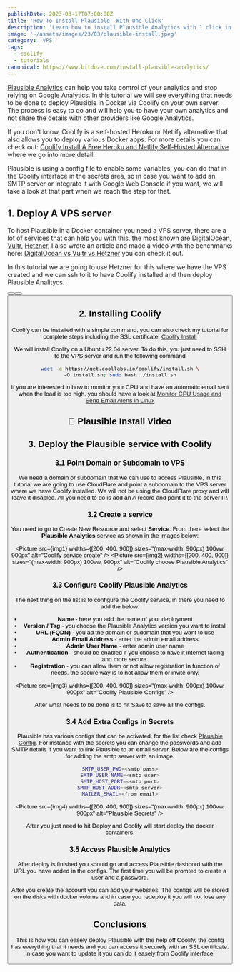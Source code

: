```yaml
---
publishDate: 2023-03-17T07:00:00Z
title: 'How To Install Plausible  With One Click'
description: 'Learn how to install Plausible Analytics with 1 click in docker via Coolify on your own server.'
image: '~/assets/images/23/03/plausible-install.jpeg'
category: 'VPS'
tags:
  - coolify
  - tutorials
canonical: https://www.bitdoze.com/install-plausible-analytics/
---
```



[Plausible Analytics](https://www.bitdoze.com/plausible-tool/) can help you take control of your analytics and stop relying on Google Analytics. In this tutorial we will see everything that needs to be done to deploy Plausible in Docker via Coolify on your own server. The process is easy to do and will help you to have your own analytics and not share the details with other providers like Google Analytics.

If you don't know, Coolify is a self-hosted Heroku or Netlify alternative that also allows you to deploy various Docker apps. For more details you can check out: [Coolify Install A Free Heroku and Netlify Self-Hosted Alternative](https://www.bitdoze.com/coolify-install-heroku-alternative/) where we go into more detail.

Plausible is using a config file to enable some variables, you can do that in the Coolify interface in the secrets area, so in case you want to add an SMTP server or integrate it with Google Web Console if you want, we will take a look at that part when we reach the step for that.

## 1. Deploy A VPS server

To host Plausible in a Docker container you need a VPS server, there are a lot of services that can help you with this, the most known are [DigitalOcean](https://go.bitdoze.com/do), [Vultr](https://go.bitdoze.com/vultr), [Hetzner](https://go.bitdoze.com/hetzner), I also wrote an article and made a video with the benchmarks here: [DigitalOcean vs Vultr vs Hetzner](https://www.wpdoze.com/digitalocean-vs-vultr-vs-hetzner/) you can check it out.

In this tutorial we are going to use Hetzner for this where we have the VPS created and we can ssh to it to have Coolify installed and then deploy Plausible Analitycs.

<Button link="https://go.bitdoze.com/do" text="DigitalOcean $100 Free" />
<Button link="https://go.bitdoze.com/vultr" text="Vultr $100 Free" />
<Button link="https://go.bitdoze.com/hetzner" text="Hetzner €⁠20 Free" />

## 2. Installing Coolify

Coolify can be installed with a simple command, you can also check my tutorial for complete steps including the SSL certificate: [Coolify Install](https://www.bitdoze.com/coolify-install-heroku-alternative/)

We will install Coolify on a Ubuntu 22.04 server. To do this, you just need to SSH to the VPS server and run the following command

```bash
wget -q https://get.coollabs.io/coolify/install.sh \
-O install.sh; sudo bash ./install.sh
```

If you are interested in how to monitor your CPU and have an automatic email sent when the load is too high, you should have a look at [Monitor CPU Usage and Send Email Alerts in Linux](https://www.bitdoze.com/monitor-cpu-usage-and-send-email-alerts-in-linux/)

## 🎥 Plausible Install Video

## 3. Deploy the Plausible service with Coolify

### 3.1 Point Domain or Subdomain to VPS

We need a domain or subdomain that we can use to access Plausible, in this tutorial we are going to use CloudFlare and point a subdomain to the VPS server where we have Coolify installed. We will not be using the CloudFlare proxy and will leave it disabled. All you need to do is add an A record and point it to the server IP.

### 3.2 Create a service

You need to go to Create New Resource and select **Service**. From there select the **Plausible Analytics** service as shown in the images below:

<Picture src={img1} widths={[200, 400, 900]} sizes="(max-width: 900px) 100vw, 900px" alt="Coolify service create" />
<Picture
  src={img2}
  widths={[200, 400, 900]}
  sizes="(max-width: 900px) 100vw, 900px"
  alt="Coolify choose Plausible Analytics"
/>

### 3.3 Configure Coolify Plausible Analytics

The next thing on the list is to configure the Coolify service, in there you need to add the below:

- **Name** - here you add the name of your deployment
- **Version / Tag** - you choose the Plausible Analytics version you want to install
- **URL (FQDN)** - you ad the domain or sudomain that you want to use
- **Admin Email Address** - enter the admin email address
- **Admin User Name** - enter admin user name
- **Authentication** - should be enabled if you choose to have it internet facing and more secure.
- **Registration** - you can allow them or not allow registration in function of needs. the secure way is to not allow them or invite only.

<Picture src={img3} widths={[200, 400, 900]} sizes="(max-width: 900px) 100vw, 900px" alt="Coolify Plausible Configs" />

After what needs to be done is to hit Save to save all the configs.

### 3.4 Add Extra Configs in Secrets

Plausible has various configs that can be activated, for the list check [Plausible Config](https://plausible.io/docs/self-hosting-configuration). For instance with the secrets you can change the passwords and add SMTP details if you want to link Plausible to an email server. Below are the configs for adding the smtp server with an image.

```bash
SMTP_USER_PWD=<smtp pass>
SMTP_USER_NAME=<smtp user>
SMTP_HOST_PORT=<smtp port>
SMTP_HOST_ADDR=<smtp server>
MAILER_EMAIL=<from email>
```

<Picture src={img4} widths={[200, 400, 900]} sizes="(max-width: 900px) 100vw, 900px" alt="Plausible Secrets" />

After you just need to hit Deploy and Coolify will start deploy the docker containers.

### 3.5 Access Plausible Analytics

After deploy is finished you should go and access Plausible dashbord with the URL you have added in the configs. The first time you will be promted to create a user and a password.

After you create the account you can add your websites. The configs will be stored on the disks with docker volums and in case you redeploy it you will not lose any data.

## Conclusions

This is how you can easely deploy Plausible with the help off Coolify, the config has everything that it needs and you can access it securely with an SSL certificate. In case you want to update it you can do it easely from Coolify interface.
